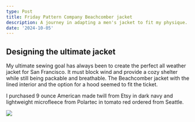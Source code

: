```yaml
---
type: Post
title: Friday Pattern Company Beachcomber jacket
description: A journey in adapting a men's jacket to fit my physique.
date: '2024-10-05'
---
```

## Designing the ultimate jacket

My ultimate sewing goal has always been to create the perfect all weather jacket for San Francisco. It must block wind and provide a cozy shelter while still being packable and breathable. The Beachcomber jacket with the lined interior and the option for a hood seemed to fit the ticket.

I purchased 9 ounce American made twill from Etsy in dark navy and lightweight microfleece from Polartec in tomato red ordered from Seattle.

![](/images/Screenshot%202025-02-14%20at%205.23.41%E2%80%AFPM.png)
